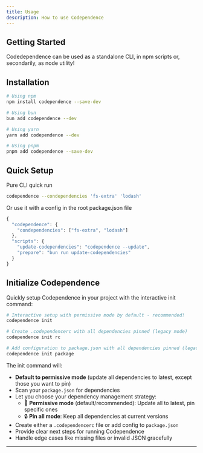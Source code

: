 ```yaml
---
title: Usage
description: How to use Codependence
---
```


<section>

## Getting Started

Codedependence can be used as a standalone CLI, in npm scripts or, secondarily, as node utility!

## Installation

```bash
# Using npm
npm install codependence --save-dev

# Using bun
bun add codependence --dev

# Using yarn
yarn add codependence --dev

# Using pnpm
pnpm add codependence --save-dev
```

## Quick Setup

Pure CLI quick run

```bash
codependence --condependencies 'fs-extra' 'lodash'
```

Or use it with a config in the root package.json file

```js
{
  "codependence": {
    "condependencies": ["fs-extra", "lodash"]
  },
  "scripts": {
    "update-codependencies": "codependence --update",
    "prepare": "bun run update-codependencies"
  }
}
```

## Initialize Codependence

Quickly setup Codependence in your project with the interactive init command:

```bash
# Interactive setup with permissive mode by default - recommended!
codependence init

# Create .codependencerc with all dependencies pinned (legacy mode)
codependence init rc

# Add configuration to package.json with all dependencies pinned (legacy mode)
codependence init package
```

The init command will:

- **Default to permissive mode** (update all dependencies to latest, except those you want to pin)
- Scan your `package.json` for dependencies
- Let you choose your dependency management strategy:
  - 🚀 **Permissive mode** (default/recommended): Update all to latest, pin specific ones
  - 🔒 **Pin all mode**: Keep all dependencies at current versions
- Create either a `.codependencerc` file or add config to `package.json`
- Provide clear next steps for running Codependence
- Handle edge cases like missing files or invalid JSON gracefully

---

</section>
